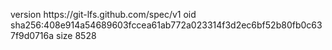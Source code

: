 version https://git-lfs.github.com/spec/v1
oid sha256:408e914a54689603fccea61ab772a023314f3d2ec6bf52b80fb0c637f9d0716a
size 8528
